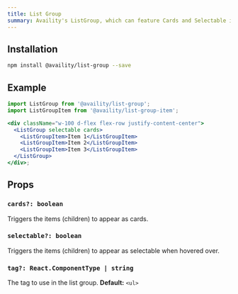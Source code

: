 ```yaml
---
title: List Group
summary: Availity's ListGroup, which can feature Cards and Selectable items
---
```


## Installation

```bash
npm install @availity/list-group --save
```

## Example

```jsx viewCode=true
import ListGroup from '@availity/list-group';
import ListGroupItem from '@availity/list-group-item';

<div className="w-100 d-flex flex-row justify-content-center">
  <ListGroup selectable cards>
    <ListGroupItem>Item 1</ListGroupItem>
    <ListGroupItem>Item 2</ListGroupItem>
    <ListGroupItem>Item 3</ListGroupItem>
  </ListGroup>
</div>;
```

## Props

### `cards?: boolean`

Triggers the items (children) to appear as cards.

### `selectable?: boolean`

Triggers the items (children) to appear as selectable when hovered over.

### `tag?: React.ComponentType | string`

The tag to use in the list group. **Default:** `<ul>`
